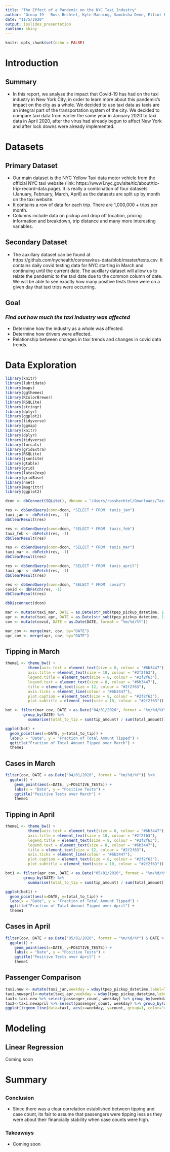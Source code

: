 ```yaml
---
title: "The Effect of a Pandemic on the NYC Taxi Industry"
author: "Group 19 - Ross Bechtel, Kyle Manning, Samiksha Deme, Elliot Riesman-Tremonte"
date: "11/5/2020"
output: ioslides_presentation
runtime: shiny
---
```


```r
knitr::opts_chunk$set(echo = FALSE)
```

# Introduction
## Summary
 * In this report, we analyse the impact that Covid-19 has had on the taxi industry in New York City, in order to learn more about this pandemic’s impact on the city as a whole. We decided to use taxi data as taxis are an integral part of the transportation system of the city. We decided to compare taxi data from earlier the same year in January 2020 to taxi data in April 2020, after the virus had already begun to affect New York and after lock downs were already implemented.

# Datasets
## Primary Dataset
  * Our main dataset is the NYC Yellow Taxi data motor vehicle from the official NYC taxi website 
(link: https://www1.nyc.gov/site/tlc/about/tlc-trip-record-data.page). It is really a combination of four datasets (January, February, March, April) as the datasets are split up by month on the taxi website.
  * It contains a row of data for each trip. There are 1,000,000 + trips per month.
  * Columns include data on pickup and drop off location, pricing information and breakdown, trip distance and many more
  interesting variables.
  
## Secondary Dataset
  * The auxillary dataset can be found at https://github.com/nychealth/coronavirus-data/blob/master/tests.csv. It
contains daily covid testing data for NYC starting in March and continuing until the current date. The auxillary
dataset will allow us to relate the pandemic to the taxi date due to the common column of date. We will
be able to see exactly how many positive tests there were on a given day that taxi trips were occurring.

## Goal
### ***Find out how much the taxi industry was affected***

* Determine how the industry as a whole was affected.
* Determine how drivers were affected.
* Relationship between changes in taxi trends and changes in covid data trends.

# Data Exploration

```r
library(knitr) 
library(lubridate)
library(maps)
library(ggthemes)
library(RColorBrewer)
library(RSQLite)
library(stringr)
library(dplyr)
library(ggplot2)
library(tidyverse)
library(ggmap)
library(knitr)
library(dplyr)
library(tidyverse)
library(forcats)
library(gridExtra)
library(RSQLite)
library(jsonlite)
library(gtable)
library(grid)
library(latex2exp)
library(gridBase)
library(nnet)
library(magrittr)
library(ggplot2)

dcon <- dbConnect(SQLite(), dbname = "/Users/rossbechtel/Downloads/TaxicabNYC.db")

res <- dbSendQuery(conn=dcon, "SELECT * FROM  taxis_jan")
taxi_jan <- dbFetch(res, -1)
dbClearResult(res)

res <- dbSendQuery(conn=dcon, "SELECT * FROM  taxis_feb")
taxi_feb <- dbFetch(res, -1)
dbClearResult(res)

res <- dbSendQuery(conn=dcon, "SELECT * FROM  taxis_mar")
taxi_mar <- dbFetch(res, -1)
dbClearResult(res)

res <- dbSendQuery(conn=dcon, "SELECT * FROM  taxis_april")
taxi_apr <- dbFetch(res, -1)
dbClearResult(res)

res <- dbSendQuery(conn=dcon, "SELECT * FROM  covid")
covid <- dbFetch(res, -1)
dbClearResult(res)

dbDisconnect(dcon)

mar <- mutate(taxi_mar, DATE = as.Date(str_sub(tpep_pickup_datetime, 1, 10), format = "%Y-%m-%d"))
apr <- mutate(taxi_apr, DATE = as.Date(str_sub(tpep_pickup_datetime, 1, 10), format = "%Y-%m-%d"))
cov <- mutate(covid, DATE = as.Date(DATE, format = "%m/%d/%Y"))

mar_cov <- merge(mar, cov, by="DATE")
apr_cov <- merge(apr, cov, by="DATE")
```

## Tipping in March
```r
theme1 <- theme_bw() +
          theme(axis.text = element_text(size = 8, colour = "#6b3447"),
          axis.title = element_text(size = 10, colour = "#2f2f63"),
          legend.title = element_text(size = 8, colour = "#2f2f63"),
          legend.text = element_text(size = 8, colour = "#6b3447"),
          title = element_text(size = 12, colour = "#2f2f63"),
          axis.ticks = element_line(colour = "#6b3447"),
          plot.caption = element_text(size = 8, colour = "#2f2f63"),
          plot.subtitle = element_text(size = 10, colour = "#2f2f63"))

bot <- filter(mar_cov, DATE < as.Date("04/01/2020", format = "%m/%d/%Y")) %>%
        group_by(DATE) %>%
          summarise(total_to_tip = sum(tip_amount) / sum(total_amount))

ggplot(bot) +
  geom_point(aes(x=DATE, y=total_to_tip)) +
  labs(x = "Date", y = "Fraction of Total Amount Tipped") +
  ggtitle("Fraction of Total Amount Tipped over March") +
  theme1
``` 

## Cases in March
```r
filter(cov, DATE < as.Date("04/01/2020", format = "%m/%d/%Y")) %>%
  ggplot() +
    geom_point(aes(x=DATE, y=POSITIVE_TESTS)) +
    labs(x = "Date", y = "Positive Tests") +
    ggtitle("Positive Tests over March") + 
    theme1
```

## Tipping in April
```r
theme1 <- theme_bw() +
          theme(axis.text = element_text(size = 8, colour = "#6b3447"),
          axis.title = element_text(size = 10, colour = "#2f2f63"),
          legend.title = element_text(size = 8, colour = "#2f2f63"),
          legend.text = element_text(size = 8, colour = "#6b3447"),
          title = element_text(size = 12, colour = "#2f2f63"),
          axis.ticks = element_line(colour = "#6b3447"),
          plot.caption = element_text(size = 8, colour = "#2f2f63"),
          plot.subtitle = element_text(size = 10, colour = "#2f2f63"))

bot1 <- filter(apr_cov, DATE < as.Date("05/01/2020", format = "%m/%d/%Y") & DATE > as.Date("04/01/2020", format = "%m/%d/%Y")) %>%
        group_by(DATE) %>%
          summarise(total_to_tip = sum(tip_amount) / sum(total_amount))

ggplot(bot1) +
  geom_point(aes(x=DATE, y=total_to_tip)) +
  labs(x = "Date", y = "Fraction of Total Amount Tipped") +
  ggtitle("Fraction of Total Amount Tipped over April") +
  theme1
``` 

## Cases in April
```r
filter(cov, DATE < as.Date("05/01/2020", format = "%m/%d/%Y") & DATE > as.Date("04/01/2020", format = "%m/%d/%Y")) %>%
  ggplot() +
    geom_point(aes(x=DATE, y=POSITIVE_TESTS)) +
    labs(x = "Date", y = "Positive Tests") +
    ggtitle("Positive Tests over April") + 
    theme1
```

## Passenger Comparison
```r
taxi.new <- mutate(taxi_jan,weekday = wday(tpep_pickup_datetime,label=TRUE,abbr=TRUE))
taxi.newapril<-mutate(taxi_apr,weekday = wday(tpep_pickup_datetime,label=TRUE,abbr=TRUE))
tax1<-taxi.new %>% select(passenger_count, weekday) %>% group_by(weekday)%>%summarise(count=n())
tax2<-taxi.newapril %>% select(passenger_count, weekday) %>% group_by(weekday)%>%summarise(count=n())
ggplot()+geom_line(data=tax1, aes(x=weekday, y=count, group=1, color="red"), size=1.5)+geom_line(data=tax2, aes(x=weekday, y=count, group=1,color="blue"),size=1.5)+theme1+ggtitle("Total Passenger Volume by Weekday in January and April")+labs(x="Weekday", y="Total Passenger Count")+scale_color_discrete(name="Legend", labels=c("January", "April"))

```

# Modeling
## Linear Regression
Coming soon

# Summary

## 
### **Conclusion**
* Since there was a clear correlation established between tipping and case count, its fair to assume that
passengers were tipping less as they were about their financially stability when case counts were high.

### **Takeaways**
* Coming soon